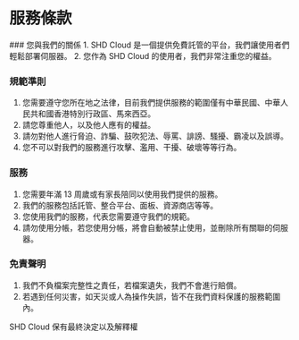 
# 服務條款

<Steps>
### 您與我們的關係
1. SHD Cloud 是一個提供免費託管的平台，我們讓使用者們輕鬆部署伺服器。
2. 您作為 SHD Cloud 的使用者，我們非常注重您的權益。

### 規範準則
1. 您需要遵守您所在地之法律，目前我們提供服務的範圍僅有中華民國、中華人民共和國香港特別行政區、馬來西亞。
2. 請您尊重他人，以及他人應有的權益。
3. 請勿對他人進行脅迫、詐騙、鼓吹犯法、辱罵、誹謗、騷擾、霸凌以及誤導。
4. 您不可以對我們的服務進行攻擊、濫用、干擾、破壞等等行為。

### 服務
1. 您需要年滿 13 周歲或有家長陪同以使用我們提供的服務。
2. 我們的服務包括託管、整合平台、面板、資源商店等等。
3. 您使用我們的服務，代表您需要遵守我們的規範。
4. 請勿使用分帳，若您使用分帳，將會自動被禁止使用，並刪除所有關聯的伺服器。

### 免責聲明
1. 我們不負檔案完整性之責任，若檔案遺失，我們不會進行賠償。
2. 若遇到任何災害，如天災或人為操作失誤，皆不在我們資料保護的服務範圍內。
</Steps>

<Callout type="warning">SHD Cloud 保有最終決定以及解釋權</Callout>
